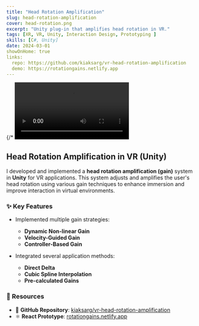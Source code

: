 ```yaml
---
title: "Head Rotation Amplification"
slug: head-rotation-amplification
cover: head-rotation.png
excerpt: "Unity plug‑in that amplifies head rotation in VR."
tags: [XR, VR, Unity, Interaction Design, Prototyping ]
skills: [C#, Unity]
date: 2024-03-01
showOnHome: true
links:
  repo: https://github.com/kiaksarg/vr-head-rotation-amplification
  demo: https://rotationgains.netlify.app
---
```


{/* <video src="/videos/rotation-demo.mp4" controls className="rounded shadow-lg" /> */}


## Head Rotation Amplification in VR (Unity)

I developed and implemented a **head rotation amplification (gain)** system in **Unity** for VR applications. This system adjusts and amplifies the user's head rotation using various gain techniques to enhance immersion and improve interaction in virtual environments.

### ✨ Key Features

- Implemented multiple gain strategies:
  - **Dynamic Non-linear Gain**
  - **Velocity-Guided Gain**
  - **Controller-Based Gain**

- Integrated several application methods:
  - **Direct Delta**
  - **Cubic Spline Interpolation**
  - **Pre-calculated Gains**

### 🔗 Resources

- 🧠 **GitHub Repository**: [kiaksarg/vr-head-rotation-amplification](https://github.com/kiaksarg/vr-head-rotation-amplification)  
- ⚛️ **React Prototype**: [rotationgains.netlify.app](https://rotationgains.netlify.app)